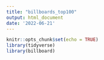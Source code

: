 ```yaml
---
title: "billboards_top100"
output: html_document
date: '2022-06-21'
---
```


```r
knitr::opts_chunk$set(echo = TRUE)
library(tidyverse)
library(billboard)
```

